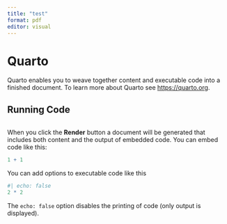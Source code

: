 ```yaml
---
title: "test"
format: pdf
editor: visual
---
```


# Quarto

Quarto enables you to weave together content and executable code into a finished document. To learn more about Quarto see <https://quarto.org>.

## Running Code

```r

```

When you click the **Render** button a document will be generated that includes both content and the output of embedded code. You can embed code like this:

```r
1 + 1
```

You can add options to executable code like this

```r
#| echo: false
2 * 2
```

The `echo: false` option disables the printing of code (only output is displayed).
